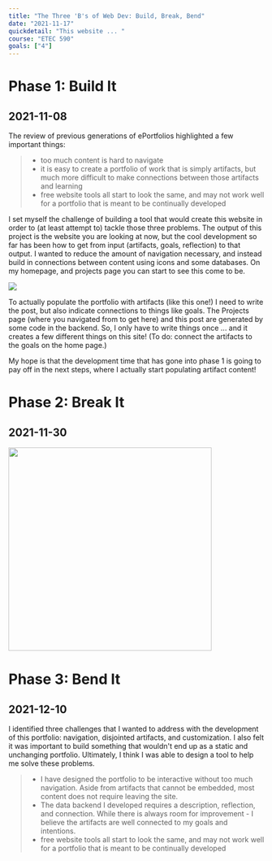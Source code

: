 ```yaml
---
title: "The Three 'B's of Web Dev: Build, Break, Bend"
date: "2021-11-17"
quickdetail: "This website ... "
course: "ETEC 590"
goals: ["4"]
---
```



# Phase 1: Build It
## 2021-11-08

The review of previous generations of ePortfolios highlighted a few important things: 

<blockquote>
<ul class='my-style'>
    <li>too much content is hard to navigate </li> 
    <li>it is easy to create a portfolio of work that is simply artifacts, but much more difficult to make connections between those artifacts and learning</li>
    <li>free website tools all start to look the same, and may not work well for a portfolio that is meant to be continually developed</li>
</ul>
</blockquote>

I set myself the challenge of building a tool that would create this website in order to (at least attempt to) tackle those three problems. The output of this project is the website you are looking at now, but the cool development so far has been how to get from input (artifacts, goals, reflection) to that output. I wanted to reduce the amount of navigation necessary, and instead build in connections between content using icons and some databases. On my homepage, and projects page you can start to see this come to be. 

<div class="p-8">
    <img src={goalexampleicons}/>
</div>

To actually populate the portfolio with artifacts (like this one!) I need to write the post, but also indicate connections to things like goals. The Projects page (where you navigated from to get here) and this post are generated by some code in the backend. So, I only have to write things once ... and it creates a few different things on this site! (To do: connect the artifacts to the goals on the home page.) 

My hope is that the development time that has gone into phase 1 is going to pay off in the next steps, where I actually start populating artifact content! 


# Phase 2: Break It
## 2021-11-30


<span> 
<div className="small-container" style={{float: "left"}}>
    <img height="400px" width="400px" src={goalhover}/> 
</div>
</span>






# Phase 3: Bend It
## 2021-12-10

I identified three challenges that I wanted to address with the development of this portfolio: navigation, disjointed artifacts, and customization. I also felt it was important to build something that wouldn't end up as a static and unchanging portfolio. Ultimately, I think I was able to design a tool to help me solve these problems. 

<blockquote>
<ul class='my-style'>
    <li>I have designed the portfolio to be interactive without too much navigation. Aside from artifacts that cannot be embedded, most content does not require leaving the site.</li> 
    <li>The data backend I developed requires a description, reflection, and connection. While there is always room for improvement - I believe the artifacts are well connected to my goals and intentions.</li>
    <li>free website tools all start to look the same, and may not work well for a portfolio that is meant to be continually developed</li>
</ul>
</blockquote>
